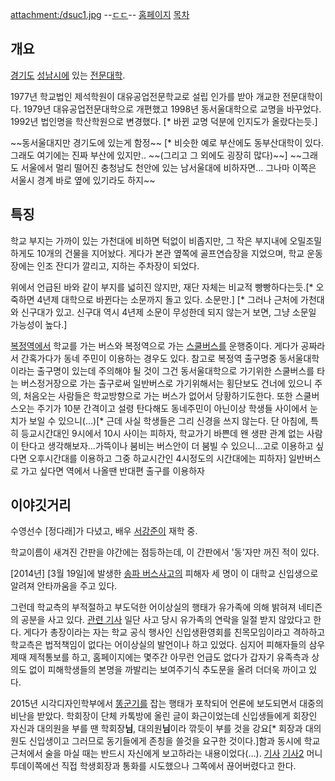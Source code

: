 attachment:/dsuc1.jpg
--[[ㄷㄷ]]--
[http://www.dsc.ac.kr 홈페이지]
[[목차]]
== 개요 ==
[[경기도]] [[성남시]]에 있는 [[전문대학]].

1977년 학교법인 제석학원이 대유공업전문학교로 설립 인가를 받아 개교한 전문대학이다. 1979년 대유공업전문대학으로 개편했고 1998년 동서울대학으로 교명을 바꾸었다. 1992년 법인명을 학산학원으로 변경했다. [* 바뀐 교명 덕분에 인지도가 올랐다는듯.]

~~동서울대지만 경기도에 있는게 함정~~ [* 비슷한 예로 부산에도 동부산대학이 있다. 그래도 여기에는 진짜 부산에 있지만.. ~~(그리고 그 외에도 굉장히 많다)~~] ~~그래도 서울에서 멀리 떨어진 충청남도 천안에 있는 남서울대에 비하자면... 그나마 이쪽은 서울시 경계 바로 옆에 있기라도 하지~~

== 특징 ==
학교 부지는 가까이 있는 가천대에 비하면 턱없이 비좁지만, 그 작은 부지내에 오밀조밀하게도 10개의 건물을 지어놨다. 게다가 본관 옆쪽에 골프연습장을 지었으며, 학교 운동장에는 인조 잔디가 깔리고, 지하는 주차장이 되었다.

위에서 언급된 바와 같이 부지를 넓히진 않지만, 재단 자체는 비교적 빵빵하다는듯.[* 오죽하면 4년제 대학으로 바뀐다는 소문까지 돌고 있다. 소문만.] [* 그러나 근처에 가천대와 신구대가 있고. 신구대 역시 4년제 소문이 무성한데 되지 않는거 보면, 그냥 소문일 가능성이 높다.]


[[복정역]]에서 학교를 가는 버스와 복정역으로 가는 [[스쿨버스]]를 운행중이다. 게다가 공짜라서 간혹가다가 동네 주민이 이용하는 경우도 있다. 참고로 복정역 출구명중 동서울대학이라는 출구명이 있는데 주의해야 될 것이 그건 동서울대학으로 가기위한 스쿨버스를 타는 버스정거장으로 가는 출구로써 일반버스로 가기위해서는 횡단보도 건너에 있으니 주의, 처음오는 사람들은 학교방향으로 가는 버스가 없어서 당황하기도한다. 또한 스쿨버스오는 주기가 10분 간격이고 설령 탄다해도 동네주민이 아닌이상 학생들 사이에서 눈치가 보일 수 있으니(...)[* 근데 사실 학생들은 그리 신경을 쓰지 않는다. 단 아침에, 특히 등교시간대인 9시에서 10시 사이는 피하자, 학교가기 바쁜데 왠 생판 관계 없는 사람이 탄다고 생각해보자...가뜩이나 붐비는 버스안이 더 붐빌 수 있으니...고로 이용하고 싶다면 오후시간대를 이용하고 그중 하교시간인 4시정도의 시간대에는 피하자] 일반버스로 가고 싶다면 역에서 나올땐 반대편 출구를 이용하자

== 이야깃거리 ==
수영선수 [정다래]가 다녔고, 배우 [[서강준]]이 재학 중.

학교이름이 새겨진 간판을 야간에는 점등하는데, 이 간판에서 '동'자만 꺼진 적이 있다.

[2014년] [3월 19일]에 발생한 [[송파 버스사고]]의 피해자 세 명이 이 대학교 신입생으로 알려져 안타까움을 주고 있다. 

그런데 학교측의 부적절하고 부도덕한 어이상실의 행태가 유가족에 의해 밝혀져 네티즌의 공분을 사고 있다. [http://news.heraldcorp.com/view.php?ud=20140410000176&md=20140410084521_BG 관련 기사] 일단 사고 당시 유가족의 연락을 일절 받지 않았다고 한다. 게다가 총장이라는 자는 학교 공식 행사인 신입생환영회를 친목모임이라고 격하하고 학교측은 법적책임이 없다는 어이상실의 발언이나 하고 있었다. 심지어 피해자들의 삼우제때 제적통보를 하고, 홈페이지에는 몇주간 아무런 언급도 없다가 갑자기 유족측과 상의도 없이 피해학생들의 본명을 까발리는 보여주기식 추도문을 올려 더더욱 까이고 있다. 

2015년 시각디자인학부에서 [[똥군기]]를 잡는 행태가 포착되어 언론에 보도되면서 대중의 비난을 받았다. 학회장이 단체 카톡방에 올린 글이 화근이었는데 신입생들에게 회장인 자신과 대의원을 부를 땐 학회장'''님''', 대의원'''님'''이라 깎듯이 부를 것을 강요[* 회장과 대의원도 신입생이고 그러므로 동기들에게 존칭을 쓸것을 요구한 것이다.]함과 동시에 학교 근처에서 술을 마실 때는 반드시 자신에게 보고하라는 내용이었다(...). [http://news.kukinews.com/article/view.asp?arcid=0009186622&code=41121111&cp=nv 기사] [http://www.mt.co.kr/view/mtview.php?type=1&no=2015022715565896820&outlink=1 기사2] 머니투데이쪽에선 직접 학생회장과 통화를 시도했으나 그쪽에서 끊어버렸다고 한다.
